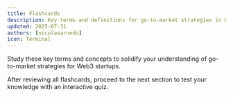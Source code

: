 ```yaml
---
title: Flashcards
description: Key terms and definitions for go-to-market strategies in Web3
updated: 2025-07-31
authors: [nicolasarnedo]
icon: Terminal
---
```



Study these key terms and concepts to solidify your understanding of go-to-market strategies for Web3 startups.

<Flashcard flashcardSetId="go-to-market" quizUrl="/academy/codebase-entrepreneur-go-to-market/04-gtm-strategies/08-quiz" />

<div className="mt-8 p-4 border border-border rounded-lg bg-muted/30">
    <p className="text-sm text-muted-foreground flex items-center gap-2">
        <HelpCircle className="h-4 w-4" />
        <span>After reviewing all flashcards, proceed to the next section to test your knowledge with an interactive quiz.</span>
    </p>
</div>
